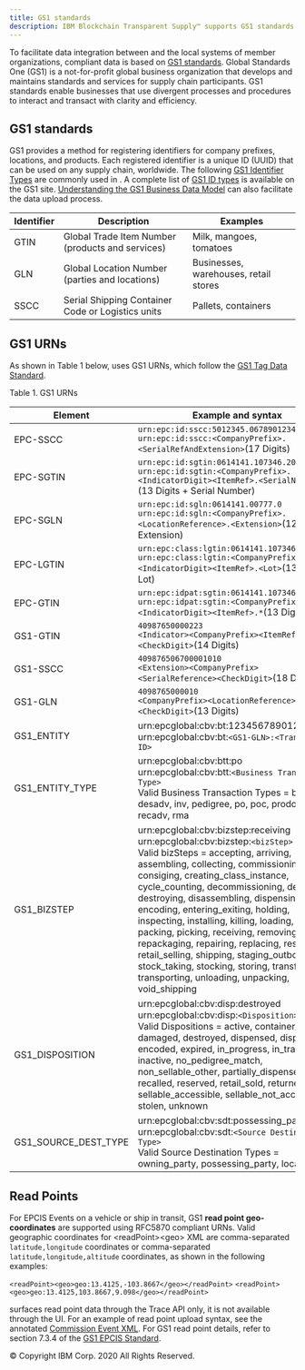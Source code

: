 ```yaml
---
title: GS1 standards
description: IBM Blockchain Transparent Supply™ supports GS1 standards
---
```


<PageDescription>

To facilitate data integration between **<SolutionName />** and the local
systems of member organizations, compliant data is based on <a href="https://www.gs1.org"
target="_blank">GS1 standards</a>. Global Standards One (GS1) is a not-for-profit
global business organization that develops and maintains standards and services for
supply chain participants. GS1 standards enable businesses that use divergent processes
and procedures to interact and transact with clarity and efficiency.

</PageDescription>


## GS1 standards

GS1 provides a method for registering identifiers for company prefixes, locations,
and products. Each registered identifier is a unique ID (UUID) that can be used on
any supply chain, worldwide. The following [GS1 Identifier Types](#gs1-identifier-types)
are commonly used in <SolutionName />. A complete list of <a href="https://www.gs1.org"
target="_blank">GS1 ID types</a> is available on the GS1 site. <a
href="http://apps.gs1.org/GDD/_layouts/help.aspx?Lcid=1033&Key=WSSEndUser&ShowNav=true"
target="_blank">Understanding the GS1 Business Data Model</a> can also facilitate the
data upload process.

| Identifier | Description | Examples |
| --- | --- | --- |
| GTIN | Global Trade Item Number (products and services) | Milk, mangoes, tomatoes |
| GLN | Global Location Number (parties and locations) | Businesses, warehouses, retail stores |
| SSCC | Serial Shipping Container Code or Logistics units | Pallets, containers |

## GS1 URNs

As shown in Table 1 below, <SolutionName /> uses GS1 URNs, which follow the <a
href="https://www.gs1.org/sites/default/files/docs/epc/TDS_1_9_Standard.pdf"
target="_blank">GS1 Tag Data Standard</a>.

Table 1. GS1 URNs

| Element | Example and syntax |
| --- | --- |
| EPC-SSCC | `urn:epc:id:sscc:5012345.0678901234` <br /> `urn:epc:id:sscc:<CompanyPrefix>.<SerialRefAndExtension>`(17 Digits) |
| EPC-SGTIN | `urn:epc:id:sgtin:0614141.107346.2017` <br /> `urn:epc:id:sgtin:<CompanyPrefix>.<IndicatorDigit><ItemRef>.<SerialNumber>`(13 Digits + Serial Number)|
| EPC-SGLN |  `urn:epc:id:sgln:0614141.00777.0` <br /> `urn:epc:id:sgln:<CompanyPrefix>.<LocationReference>.<Extension>`(12 Digits + Extension)  |
| EPC-LGTIN | `urn:epc:class:lgtin:0614141.107346.101` <br /> `urn:epc:class:lgtin:<CompanyPrefix>.<IndicatorDigit><ItemRef>.<Lot>`(13 digits + Lot)|
| EPC-GTIN |  `urn:epc:idpat:sgtin:0614141.107346.*` <br /> `urn:epc:idpat:sgtin:<CompanyPrefix>.<IndicatorDigit><ItemRef>.*`(13 Digits + '*')|
| GS1-GTIN | `40987650000223` <br /> `<Indicator><CompanyPrefix><ItemRef><CheckDigit>`(14 Digits) |
| GS1-SSCC | `409876506700001010` <br /> `<Extension><CompanyPrefix><SerialReference><CheckDigit>`(18 Digits) |
| GS1-GLN | `4098765000010` <br /> `<CompanyPrefix><LocationReference><CheckDigit>`(13 Digits) |
| GS1_ENTITY | urn:epcglobal:cbv:bt:1234567890123:T1234 <br /> urn:epcglobal:cbv:bt:`<GS1-GLN>:<Transaction ID>` |
| GS1_ENTITY_TYPE | urn:epcglobal:cbv:btt:po <br /> urn:epcglobal:cbv:btt:`<Business Transaction Type>` <br /> Valid Business Transaction Types = bol, desadv, inv, pedigree, po, poc, prodorder, recadv, rma |
| GS1_BIZSTEP |urn:epcglobal:cbv:bizstep:receiving <br /> urn:epcglobal:cbv:bizstep:`<bizStep>` <br /> Valid bizSteps = accepting, arriving, assembling, collecting, commissioning, consiging, creating_class_instance, cycle_counting, decommissioning, departing, destroying, disassembling, dispensing, encoding, entering_exiting, holding, inspecting, installing, killing, loading, other, packing, picking, receiving, removing, repackaging, repairing, replacing, reserving, retail_selling, shipping, staging_outbound, stock_taking, stocking, storing, transforming, transporting, unloading, unpacking, void_shipping |
| GS1_DISPOSITION | urn:epcglobal:cbv:disp:destroyed <br /> urn:epcglobal:cbv:disp:`<Disposition>` <br /> Valid Dispositions = active, container_closed, damaged, destroyed, dispensed, disposed, encoded, expired, in_progress, in_transit, inactive, no_pedigree_match, non_sellable_other, partially_dispensed, recalled, reserved, retail_sold, returned, sellable_accessible, sellable_not_accessible, stolen, unknown |
| GS1_SOURCE_DEST_TYPE |urn:epcglobal:cbv:sdt:possessing_party <br /> urn:epcglobal:cbv:sdt:`<Source Destination Type>` <br /> Valid Source Destination Types = owning_party, possessing_party, location |

## Read Points

For EPCIS Events on a vehicle or ship in transit, GS1 **read point geo-coordinates** are supported
using RFC5870 compliant URNs. Valid geographic coordinates for &lt;readPoint&gt;&lt;geo&gt; XML are
comma-separated `latitude,longitude` coordinates or comma-separated `latitude,longitude,altitude`
coordinates, as shown in the following examples:

`<readPoint><geo>geo:13.4125,-103.8667</geo></readPoint>`
`<readPoint><geo>geo:13.4125,103.8667,9.098</geo></readPoint>`

<p>
  <SolutionName /> surfaces read point data through the Trace API only, it is not available through the UI. For an example of <SolutionName /> read point upload syntax, see the annotated <a href="../files/xml-annotated-samples/xml-EPCIS-Commission">Commission Event XML</a>. For GS1 read point details, refer to section 7.3.4 of the <a href="https://www.gs1.org/sites/default/files/docs/epc/EPCIS-Standard-1.2-r-2016-09-29.pdf" target="_blank">GS1 EPCIS Standard</a>.
</p>

<PageCopyright>© Copyright IBM Corp. 2020 All Rights Reserved.</PageCopyright>
